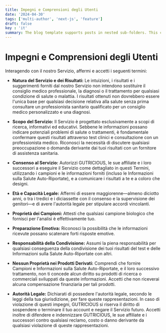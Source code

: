 ```yaml
---
title: Impegni e Comprensioni degli Utenti
date: '2024-04-30'
tags: ['multi-author', 'next-js', 'feature']
draft: false
key : 'it'
summary: The blog template supports posts in nested sub-folders. This can be used to group posts of similar content e.g. a multi-part course.
---
```


# **Impegni e Comprensioni degli Utenti**

Interagendo con il nostro Servizio, affermi e accetti i seguenti termini:

- **Natura del Servizio e dei Risultati:** Le intuizioni, i risultati e i suggerimenti forniti dal nostro Servizio non intendono sostituire il consiglio medico professionale, la diagnosi o il trattamento per qualsiasi condizione di salute o malattia. I risultati ottenuti non dovrebbero essere l'unica base per qualsiasi decisione relativa alla salute senza prima consultare un professionista sanitario qualificato per un consiglio medico personalizzato e una diagnosi.
  
- **Scopo del Servizio:** Il Servizio è progettato esclusivamente a scopi di ricerca, informativi ed educativi. Sebbene le informazioni possano indicare potenziali problemi di salute o trattamenti, è fondamentale confermare questi risultati attraverso test clinici e consultazione con un professionista medico. Riconosci la necessità di discutere qualsiasi preoccupazione o domanda derivante dai tuoi risultati con un fornitore di assistenza sanitaria.
  
- **Consenso al Servizio:** Autorizzi GUTRICIOUS, le sue affiliate e i loro successori a eseguire il Servizio come dettagliato in questi Termini, utilizzando i campioni e le informazioni forniti (incluso le Informazioni sulla Salute Auto-Riportate), e a comunicare i risultati a te e a coloro che designi.
  
- **Età e Capacità Legale:** Affermi di essere maggiorenne—almeno diciotto anni, o tra i tredici e i diciassette con il consenso e la supervisione dei genitori—e di avere l'autorità legale per stipulare accordi vincolanti.
  
- **Proprietà dei Campioni:** Attesti che qualsiasi campione biologico che fornisci per l'analisi è effettivamente tuo.
  
- **Preparazione Emotiva:** Riconosci la possibilità che le informazioni ricevute possano scatenare forti risposte emotive.
  
- **Responsabilità della Condivisione:** Assumi la piena responsabilità per qualsiasi conseguenza della condivisione dei tuoi risultati del test e delle Informazioni sulla Salute Auto-Riportate con altri.
  
- **Nessun Proprietà nei Prodotti Derivati:** Comprendi che fornire Campioni e Informazioni sulla Salute Auto-Riportate, e il loro successivo trattamento, non ti concede alcun diritto su prodotti di ricerca o commerciali sviluppati da queste informazioni. Accetti che non riceverai alcuna compensazione finanziaria per tali prodotti.
  
- **Autorità Legale:** Dichiarati di possedere l'autorità legale, secondo le leggi della tua giurisdizione, per fare queste rappresentazioni. In caso di violazione di questi impegni, GUTRICIOUS si riserva il diritto di sospendere o terminare il tuo account e negare il Servizio futuro. Accetti inoltre di difendere e indennizzare GUTRICIOUS, le sue affiliate e i successori contro qualsiasi reclamo, costo o danno derivante da qualsiasi violazione di queste rappresentazioni.
